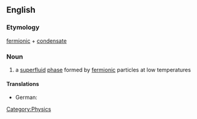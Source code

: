 ==English==
{{wikipedia}}

===Etymology===
[[fermionic]] + [[condensate]]

===Noun===
{{en-noun}}
# {{physics}} a [[superfluid]] [[phase]] formed by [[fermionic]] particles at low temperatures

====Translations====
* German: {{t-|de|Fermionen-Kondensat|n}}

[[Category:Physics]]